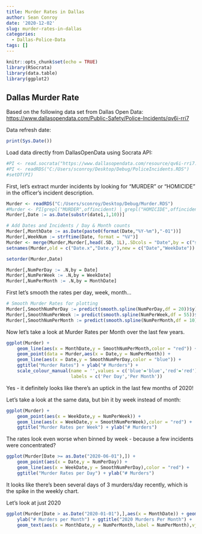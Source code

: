 ```yaml
---
title: Murder Rates in Dallas
author: Sean Conroy
date: '2020-12-02'
slug: murder-rates-in-dallas
categories:
  - Dallas-Police-Data
tags: []
---
```


```r

knitr::opts_chunk$set(echo = TRUE)
library(RSocrata)
library(data.table)
library(ggplot2)

```

## Dallas Murder Rate

Based on the following data set from Dallas Open Data: <https://www.dallasopendata.com/Public-Safety/Police-Incidents/qv6i-rri7>
    
    
Data refresh date:
```r
print(Sys.Date())
```

Load data directly from DallasOpenData using Socrata API:
```r

#PI <- read.socrata("https://www.dallasopendata.com/resource/qv6i-rri7.csv")
#PI <- readRDS("C:/Users/sconroy/Desktop/Debug/PoliceIncidents.RDS")
#setDT(PI)

```


First, let's extract murder incidents by looking for "MURDER" or "HOMICIDE" in the officer's incident description.
```r
Murder <- readRDS("C:/Users/sconroy/Desktop/Debug/Murder.RDS")
#Murder <- PI[grepl("MURDER",offincident) | grepl("HOMICIDE",offincident),]
Murder[,Date := as.Date(substr(date1,1,10))]

# Add Dates and Incidents / Day & Month counts 
Murder[,MonthDate := as.Date(paste0(format(Date,"%Y-%m"),"-01"))]
Murder[,WeekNum := strftime(Date, format = "%V")]
Murder <- merge(Murder,Murder[,head(.SD, 1L),.SDcols = "Date",by = c("servyr","WeekNum")],by = c("servyr","WeekNum"))
setnames(Murder,old = c("Date.x","Date.y"),new = c("Date","WeekDate"))

setorder(Murder,Date)

Murder[,NumPerDay := .N,by = Date]
Murder[,NumPerWeek := .N,by = WeekDate]
Murder[,NumPerMonth := .N,by = MonthDate]

```


First let's smooth the rates per day, week, month...
```r
# Smooth Murder Rates for plotting
Murder[,SmoothNumPerDay := predict(smooth.spline(NumPerDay,df = 20))$y]
Murder[,SmoothNumPerWeek := predict(smooth.spline(NumPerWeek,df = 55))$y]
Murder[,SmoothNumPerMonth := predict(smooth.spline(NumPerMonth,df = 10))$y]


```


Now let's take a look at Murder Rates per Month over the last few years.
``` r
ggplot(Murder) +
    geom_line(aes(x = MonthDate,y = SmoothNumPerMonth,color = "red")) + 
    geom_point(data = Murder,aes(x = Date,y = NumPerMonth)) + 
    geom_line(aes(x = Date,y = SmoothNumPerDay,color = "blue")) +
    ggtitle("Murder Rates") + ylab("# Murders") + 
    scale_colour_manual(name = '',values = c('blue'='blue','red'='red'),
                        labels = c('Per Day','Per Month'))

```
Yes - it definitely looks like there's an uptick in the last few months of 2020!

Let's take a look at the same data, but bin it by week instead of month:
```r
ggplot(Murder) +
    geom_point(aes(x = WeekDate,y = NumPerWeek)) + 
    geom_line(aes(x = WeekDate,y = SmoothNumPerWeek),color = "red") +
    ggtitle("Murder Rates per Week") + ylab("# Murders")
```

The rates look even worse when binned by week - because a few incidents were concentrated?

```r
ggplot(Murder[Date >= as.Date("2020-06-01"),]) +
    geom_point(aes(x = Date,y = NumPerDay)) + 
    geom_line(aes(x = WeekDate,y = SmoothNumPerDay),color = "red") +
    ggtitle("Murder Rates per Day") + ylab("# Murders")
```

It looks like there's been several days of 3 murders/day recently, which is the spike in the weekly chart.

Let's look at just 2020
```r
ggplot(Murder[Date > as.Date("2020-01-01"),],aes(x = MonthDate)) + geom_bar() +
    ylab("# Murders per Month") + ggtitle("2020 Murders Per Month") +
    geom_text(aes(x = MonthDate,y = NumPerMonth,label = NumPerMonth),vjust = -0.25)
```